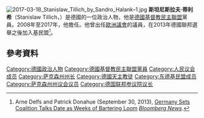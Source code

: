 [[File:2017-03-18_Stanislaw_Tillich_by_Sandro_Halank–1.jpg|thumb]]
'''斯坦尼斯拉夫·蒂利希'''（Stanislaw Tillich，{{bd|1959年|4月10日}}）是德國的一位政治人物，他是[[德國基督教民主聯盟|德國基督教民主聯盟]]黨員。2008年至2017年，他擔任{{le|薩克森州州長列表|List of Ministers-President of Saxony|薩克森州州長}}。他曾出任[[歐洲議會|歐洲議會]]的議員，在2013年德國聯邦選舉之後加入基民盟<ref>Arne Delfs and Patrick Donahue (September 30, 2013), [http://www.bloomberg.com/news/articles/2013-09-29/germany-readies-for-weeks-of-coalition-talks-as-parties-position Germany Sets Coalition Talks Date as Weeks of Bartering Loom] {{Wayback|url=http://www.bloomberg.com/news/articles/2013-09-29/germany-readies-for-weeks-of-coalition-talks-as-parties-position |date=20200828080248 }} ''[[Bloomberg_News|Bloomberg News]]''.</ref>。

== 參考資料 ==
{{reflist}}

[[Category:德國政治人物|Category:德國政治人物]]
[[Category:德國基督教民主聯盟黨員|Category:德國基督教民主聯盟黨員]]
[[Category:人民议会成员|Category:人民议会成员]]
[[Category:萨克森州州长|Category:萨克森州州长]]
[[Category:德國天主教徒|Category:德國天主教徒]]
[[Category:东德基民盟成员|Category:东德基民盟成员]]
[[Category:萨克森州州议会议员|Category:萨克森州州议会议员]]
[[Category:德国联邦参议院议长|Category:德国联邦参议院议长]]